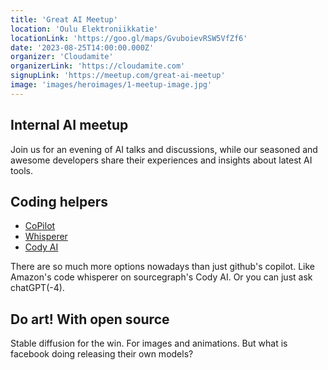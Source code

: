 ```yaml
---
title: 'Great AI Meetup'
location: 'Oulu Elektroniikkatie'
locationLink: 'https://goo.gl/maps/GvuboievRSW5VfZf6'
date: '2023-08-25T14:00:00.000Z'
organizer: 'Cloudamite'
organizerLink: 'https://cloudamite.com'
signupLink: 'https://meetup.com/great-ai-meetup'
image: 'images/heroimages/1-meetup-image.jpg'
---
```


## Internal AI meetup
Join us for an evening of AI talks and discussions, while our seasoned and awesome developers share their experiences and insights about latest AI tools. 

## Coding helpers

- [CoPilot](https://github.com/features/copilot)
- [Whisperer](https://aws.amazon.com/pm/codewhisperer/)
- [Cody AI](https://about.sourcegraph.com/demo/cody)

There are so much more options nowadays than just github's copilot. Like Amazon's code whisperer on sourcegraph's Cody AI. Or you can just ask chatGPT(-4). 

## Do art! With open source
Stable diffusion for the win. For images and animations. But what is facebook doing releasing their own models? 

